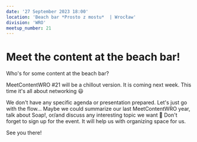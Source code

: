 ```yaml
---
date: '27 September 2023 18:00'
location: 'Beach bar *Prosto z mostu*  | Wrocław'
division: 'WRO'
meetup_number: 21
---
```


# Meet the content at the beach bar!

Who's for some content at the beach bar? 

MeetContentWRO #21 will be a chillout version. It is coming next week. This time it's all about networking 😃

We don't have any specific agenda or presentation prepared. Let's just go with the flow... Maybe we could summarize our last MeetContentWRO year, talk about Soap!, or/and discuss any interesting topic we want 🙂
Don't forget to sign up for the event. It will help us with organizing space for us. 

See you there!

